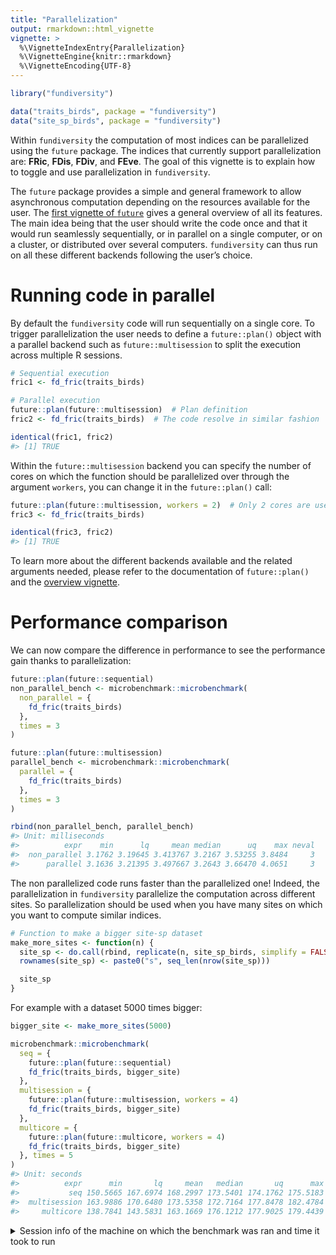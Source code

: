 ```yaml
---
title: "Parallelization"
output: rmarkdown::html_vignette
vignette: >
  %\VignetteIndexEntry{Parallelization}
  %\VignetteEngine{knitr::rmarkdown}
  %\VignetteEncoding{UTF-8}
---
```





```r
library("fundiversity")

data("traits_birds", package = "fundiversity")
data("site_sp_birds", package = "fundiversity")
```

Within `fundiversity` the computation of most indices can be parallelized using the `future` package. The indices that currently support parallelization are: **FRic**, **FDis**, **FDiv**, and **FEve**. The goal of this vignette is to explain how to toggle and use parallelization in `fundiversity`.

The `future` package provides a simple and general framework to allow asynchronous computation depending on the resources available for the user. The [first vignette of `future`](https://cran.r-project.org/web/packages/future/vignettes/future-1-overview.html) gives a general overview of all its features. The main idea being that the user should write the code once and that it would run seamlessly sequentially, or in parallel on a single computer, or on a cluster, or distributed over several computers. `fundiversity` can thus run on all these different backends following the user's choice.


# Running code in parallel

By default the `fundiversity` code will run sequentially on a single core. To trigger parallelization the user needs to define a `future::plan()` object with a parallel backend such as `future::multisession` to split the execution across multiple R sessions.


```r
# Sequential execution
fric1 <- fd_fric(traits_birds)

# Parallel execution
future::plan(future::multisession)  # Plan definition
fric2 <- fd_fric(traits_birds)  # The code resolve in similar fashion

identical(fric1, fric2)
#> [1] TRUE
```

Within the `future::multisession` backend you can specify the number of cores on which the function should be parallelized over through the argument `workers`, you can change it in the `future::plan()` call:


```r
future::plan(future::multisession, workers = 2)  # Only 2 cores are used
fric3 <- fd_fric(traits_birds)

identical(fric3, fric2)
#> [1] TRUE
```

To learn more about the different backends available and the related arguments needed, please refer to the documentation of `future::plan()` and the [overview vignette](https://cran.r-project.org/web/packages/future/vignettes/future-1-overview.html).


# Performance comparison

We can now compare the difference in performance to see the performance gain thanks to parallelization:


```r
future::plan(future::sequential)
non_parallel_bench <- microbenchmark::microbenchmark(
  non_parallel = {
    fd_fric(traits_birds)
  },
  times = 3
)

future::plan(future::multisession)
parallel_bench <- microbenchmark::microbenchmark(
  parallel = {
    fd_fric(traits_birds)
  },
  times = 3
)

rbind(non_parallel_bench, parallel_bench)
#> Unit: milliseconds
#>          expr    min      lq     mean median      uq    max neval
#>  non_parallel 3.1762 3.19645 3.413767 3.2167 3.53255 3.8484     3
#>      parallel 3.1636 3.21395 3.497667 3.2643 3.66470 4.0651     3
```

The non parallelized code runs faster than the parallelized one! Indeed, the parallelization in `fundiversity` parallelize the computation across different sites. So parallelization should be used when you have many sites on which you want to compute similar indices.


```r
# Function to make a bigger site-sp dataset
make_more_sites <- function(n) {
  site_sp <- do.call(rbind, replicate(n, site_sp_birds, simplify = FALSE))
  rownames(site_sp) <- paste0("s", seq_len(nrow(site_sp)))

  site_sp
}
```

For example with a dataset 5000 times bigger:


```r
bigger_site <- make_more_sites(5000)

microbenchmark::microbenchmark(
  seq = { 
    future::plan(future::sequential) 
    fd_fric(traits_birds, bigger_site) 
  },
  multisession = { 
    future::plan(future::multisession, workers = 4)
    fd_fric(traits_birds, bigger_site) 
  },
  multicore = { 
    future::plan(future::multicore, workers = 4) 
    fd_fric(traits_birds, bigger_site) 
  }, times = 5
)
#> Unit: seconds
#>          expr      min       lq     mean   median       uq      max neval
#>           seq 150.5665 167.6974 168.2997 173.5401 174.1762 175.5183     5
#>  multisession 163.9886 170.6480 173.5358 172.7164 177.8478 182.4784     5
#>     multicore 138.7841 143.5831 163.1669 176.1212 177.9025 179.4439     5
```

<details>
<summary>Session info of the machine on which the benchmark was ran and time it took to run</summary>


```
#>  seconds needed to generate this document: 2529.57 sec elapsed
#> - Session info ----------------------------------------------------------------------------------------------
#>  setting  value                       
#>  version  R version 4.0.2 (2020-06-22)
#>  os       Windows 10 x64              
#>  system   x86_64, mingw32             
#>  ui       RStudio                     
#>  language (EN)                        
#>  collate  French_France.1252          
#>  ctype    French_France.1252          
#>  tz       Europe/Berlin               
#>  date     2021-03-29                  
#> 
#> - Packages --------------------------------------------------------------------------------------------------
#>  package        * version date       lib source        
#>  abind            1.4-5   2016-07-21 [1] CRAN (R 4.0.3)
#>  assertthat       0.2.1   2019-03-21 [1] CRAN (R 4.0.3)
#>  audio            0.1-7   2020-03-09 [1] CRAN (R 4.0.3)
#>  beepr            1.3     2018-06-04 [1] CRAN (R 4.0.3)
#>  cli              2.3.1   2021-02-23 [1] CRAN (R 4.0.2)
#>  codetools        0.2-18  2020-11-04 [1] CRAN (R 4.0.3)
#>  colorspace       2.0-0   2020-11-11 [1] CRAN (R 4.0.3)
#>  crayon           1.4.1   2021-02-08 [1] CRAN (R 4.0.2)
#>  DBI              1.1.1   2021-01-15 [1] CRAN (R 4.0.3)
#>  digest           0.6.27  2020-10-24 [1] CRAN (R 4.0.3)
#>  dplyr            1.0.5   2021-03-05 [1] CRAN (R 4.0.4)
#>  ellipsis         0.3.1   2020-05-15 [1] CRAN (R 4.0.3)
#>  evaluate         0.14    2019-05-28 [1] CRAN (R 4.0.3)
#>  fansi            0.4.2   2021-01-15 [1] CRAN (R 4.0.3)
#>  fundiversity   * 0.0.1   2021-02-15 [1] CRAN (R 4.0.2)
#>  future           1.21.0  2020-12-10 [1] CRAN (R 4.0.2)
#>  generics         0.1.0   2020-10-31 [1] CRAN (R 4.0.3)
#>  geometry         0.4.5   2019-12-04 [1] CRAN (R 4.0.3)
#>  ggplot2          3.3.3   2020-12-30 [1] CRAN (R 4.0.3)
#>  globals          0.14.0  2020-11-22 [1] CRAN (R 4.0.3)
#>  glue             1.4.2   2020-08-27 [1] CRAN (R 4.0.3)
#>  gtable           0.3.0   2019-03-25 [1] CRAN (R 4.0.3)
#>  htmltools        0.5.1.1 2021-01-22 [1] CRAN (R 4.0.3)
#>  knitr            1.31    2021-01-27 [1] CRAN (R 4.0.3)
#>  lattice          0.20-41 2020-04-02 [2] CRAN (R 4.0.2)
#>  lifecycle        1.0.0   2021-02-15 [1] CRAN (R 4.0.4)
#>  listenv          0.8.0   2019-12-05 [1] CRAN (R 4.0.3)
#>  magic            1.5-9   2018-09-17 [1] CRAN (R 4.0.3)
#>  magrittr         2.0.1   2020-11-17 [1] CRAN (R 4.0.3)
#>  Matrix           1.2-18  2019-11-27 [1] CRAN (R 4.0.3)
#>  microbenchmark   1.4-7   2019-09-24 [1] CRAN (R 4.0.3)
#>  munsell          0.5.0   2018-06-12 [1] CRAN (R 4.0.3)
#>  parallelly       1.24.0  2021-03-14 [1] CRAN (R 4.0.4)
#>  pillar           1.5.1   2021-03-05 [1] CRAN (R 4.0.4)
#>  pkgconfig        2.0.3   2019-09-22 [1] CRAN (R 4.0.3)
#>  purrr            0.3.4   2020-04-17 [1] CRAN (R 4.0.3)
#>  R6               2.5.0   2020-10-28 [1] CRAN (R 4.0.3)
#>  Rcpp             1.0.6   2021-01-15 [1] CRAN (R 4.0.3)
#>  rlang            0.4.10  2020-12-30 [1] CRAN (R 4.0.3)
#>  rmarkdown        2.7     2021-02-19 [1] CRAN (R 4.0.2)
#>  scales           1.1.1   2020-05-11 [1] CRAN (R 4.0.3)
#>  sessioninfo      1.1.1   2018-11-05 [1] CRAN (R 4.0.3)
#>  stringi          1.5.3   2020-09-09 [1] CRAN (R 4.0.3)
#>  stringr          1.4.0   2019-02-10 [1] CRAN (R 4.0.3)
#>  tibble           3.1.0   2021-02-25 [1] CRAN (R 4.0.4)
#>  tictoc           1.0     2014-06-17 [1] CRAN (R 4.0.3)
#>  tidyselect       1.1.0   2020-05-11 [1] CRAN (R 4.0.3)
#>  utf8             1.2.1   2021-03-12 [1] CRAN (R 4.0.4)
#>  vctrs            0.3.6   2020-12-17 [1] CRAN (R 4.0.3)
#>  withr            2.4.1   2021-01-26 [1] CRAN (R 4.0.2)
#>  xfun             0.22    2021-03-11 [1] CRAN (R 4.0.4)
#>  yaml             2.2.1   2020-02-01 [1] CRAN (R 4.0.3)
#> 
#> [1] C:/Users/ke76dimu/R/win-library/4.0
#> [2] C:/Program Files/R/R-4.0.2/library
```

</details>
